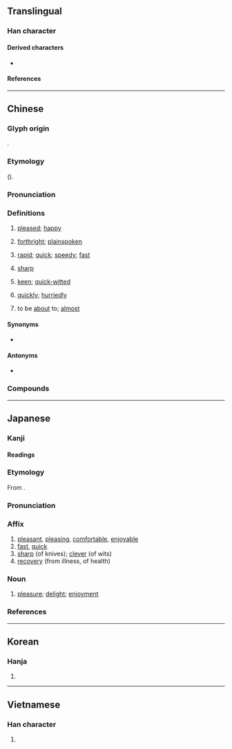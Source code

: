 {{also|怏}}
{{character info}}
==Translingual==
{{stroke order|strokes=7}}

===Han character===
{{Han char|rn=61|rad=心|as=04|sn=7|four=95030|canj=PDK|ids=⿰忄夬}}

====Derived characters====
* {{l|mul|[[𫪎]], [[𢭴]], [[𧋿]], [[𮛞]], [[𭧚]], [[𭝞]], [[𪬭]], [[𬜴]], [[筷]]}}

====References====
{{Han ref|kx=0377.290|dkj=10369|dj=0705.160|hdz=42278.110|uh=5FEB}}

----

==Chinese==
{{zh-forms}}

===Glyph origin===
{{Han etym}}
{{Han compound|心|alt1=忄|夬|ls=psc|c1=s|c2=p}}.

===Etymology===
{{unknown|zh}} ({{zh-ref|Schuessler, 2007}}).

===Pronunciation===
{{zh-pron
|m=kuài
|m-s=kuai4
|dg=куэ3
|c=faai3
|c-t=fai1
|g=kuai3
|h=pfs=khoai;gd=kuai4
|j=kuai3
|mb=kṳe̿
|md=ká̤/kuái
|md_note=ká̤ - vernacular; kuái - literary
|mn=ml,jj,tw:khoài/xm,qz,jj,tw:khùiⁿ/zz,twv:khòaⁿ/xm,qz:khòe
|mn_note=khoài - literary; khùiⁿ/khòaⁿ - vernacular (limited, e.g. {{zh-l|*快活}}); khòe - vernacular (limited, e.g. {{zh-l|*快便}})
|mn-t=kuai3
|w=2khua
|x=kuai4
|mc=y
|oc=y
|ma=y
|cat=a,adv,v
}}

===Definitions===
{{zh-hanzi}}

# [[pleased]]; [[happy]]
#: {{zh-syn|樂|tr=lè}}
#: {{zh-x|快感|pleasure}}
#: {{zh-x|大快人心|to the great satisfaction of the people}}
# [[forthright]]; [[plainspoken]]
#: {{zh-x|心直口快|frank and outspoken}}
# [[rapid]]; [[quick]]; [[speedy]]; [[fast]]
#: {{zh-syn|速}}
#: {{zh-x|師傅{fu}，能 不能 再 開 快 一 點？|Can you please go faster?}}
#: {{zh-x|快 啲 啦！|'''Hurry up'''!|C}}
# {{lb|zh|of knives, scissors, axes, etc.}} [[sharp]]
#: {{zh-syn|鈍}}
#: {{zh-x|把 刀 磨 快}}
# [[keen]]; [[quick-witted]]
#: {{zh-x|反應 快|quick in response}}
#: {{zh-x|腦子 快|quick-witted}}
# [[quickly]]; [[hurriedly]]
#: {{zh-x|快 來 幫忙！|Come and help quickly!}}
# to be [[about]] to; [[almost]]
#: {{zh-x|我 快 到 了。|I am '''about to''' arrive.}}
#: {{zh-x|快 八點 了。|It's almost 8.}}

====Synonyms====
* {{sense|quick}}
{{zh-syn-saurus|迅速}}
{{zh-dial}}
{{zh-dial|快-2}}

====Antonyms====
* {{zh-l|慢}}

===Compounds===
{{zh-der|快板|快報|快步流星|快餐|快暢|快車|快衝膠卷|快當|快刀斬亂麻|快遞|快感|快活|快貨|快件|快捷|快樂|快馬加鞭|快慢|快門|快槍|快人快語|快食麵|快事|快適|快手|快書|快速|快艇|快慰|快相|快心|快信|快訊|快要|快意|不快|不快活|乘龍快婿|快速帆船|儘快|外快|大快人心|口快心直|口快|不爽快|府快|快婿|加快|悒悒不快|快車道|快嘴|先睹為快|愉快|不吐不快|心直口快|快快當當|乾脆爽快|快點|快雪堂|快速麵|快覽|快蟹船|快犢破車|快照|快炮|快樂主義|快樂丸|快性|快印|快動作|快克|快人|心直嘴快|加快腳步|快活林|利快|人心大快|平快車|快活三|嘴快|山東快書|對號快車|口快如刀|佳快|勝任愉快|大快之事|人人稱快|大快朵頤|大快|外快子|口舌之快|快碼倉頡|傳音快字|快鍋|命快|一吐為快|勤快|兵快|淋漓痛快|明快|打正快|痛快|捕快|歡快|暢快|痛痛快快|敞快|手急眼快|步快|拍手稱快|痛快淋漓|稱快|熱得快|白快|短平快|眼疾手快|盡快|搶快|爽快|稱心快意|東床快婿|沉著痛快|手快|涼快|疾快|東方快車|眼明手快|皁快|濃快|軍牢快手|開快車|趕快|輕快|飛快|馬快頭|脆快了當|高談快論|風快的刀|賺外快|魚雷快艇|聯珠快書|馬快|馬快手|鬆快|飛快車|飛彈快艇|風流快活|能言快語|連珠快書|親痛仇快|鐵板快書|買快|脆快}}

{{zh-cat|Beginning}}

----

==Japanese==

===Kanji===
{{ja-kanji|grade=5|rs=心04}}

====Readings====
{{ja-readings
|goon=け<け<くゑ
|kanon=かい<くわい
|kun=こころよ-い, うれ-し.い, はや-い
}}

===Etymology===
{{ja-kanjitab|かい|yomi=kanon}}
From {{der|ja|ltc|sort=かい|-}} {{ltc-l|快}}.

===Pronunciation===
{{ja-pron|かい|acc=1|acc_ref=DJR|y=kanon}}

===Affix===
{{ja-pos|affix|かい|hhira=くわい}}

# [[pleasant]], [[pleasing]], [[comfortable]], [[enjoyable]]
# [[fast]], [[quick]] {{qualifier|in a pleasing way}}
# [[sharp]] (of knives); [[clever]] (of wits)
# [[recovery]] (from illness, of health)

===Noun===
{{ja-noun|かい|hhira=くわい}}

# {{lb|ja|literary}} [[pleasure]]; [[delight]]; [[enjoyment]]

===References===
<references/>

----

==Korean==

===Hanja===
{{ko-hanja|쾌하다|쾌할|쾌}}

# {{rfdef|ko|sort=心04}}

----

==Vietnamese==

===Han character===
{{vi-readings|reading=khoái, khuấy, khoáy, sướng|rs=心04}}

# {{rfdef|vi|sort=心04}}